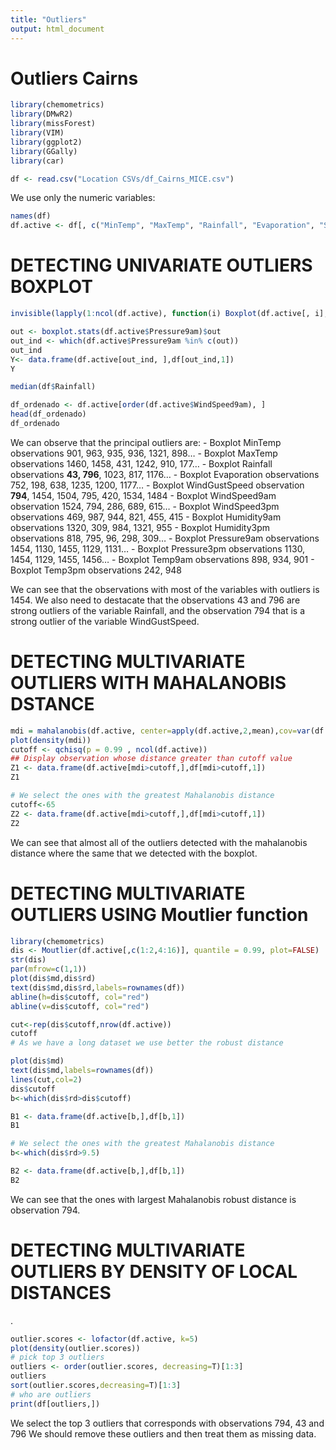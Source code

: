 ---
title: "Outliers"
output: html_document
---

# Outliers Cairns
```{r}
library(chemometrics)
library(DMwR2)
library(missForest)
library(VIM)
library(ggplot2)
library(GGally)
library(car)

df <- read.csv("Location CSVs/df_Cairns_MICE.csv")

```

We use only the numeric variables:

```{r}
names(df)
df.active <- df[, c("MinTemp", "MaxTemp", "Rainfall", "Evaporation", "Sunshine", "WindGustSpeed", "WindSpeed9am", "WindSpeed3pm", "Humidity9am", "Humidity3pm", "Pressure9am", "Pressure3pm", "Cloud9am", "Cloud3pm", "Temp9am", "Temp3pm")]
```

# DETECTING UNIVARIATE OUTLIERS BOXPLOT

```{r}

invisible(lapply(1:ncol(df.active), function(i) Boxplot(df.active[, i], ylab='', main=paste("Boxplot", names(df.active)[i], sep=" "), col='green3', id=list(location='avoid'))))

out <- boxplot.stats(df.active$Pressure9am)$out
out_ind <- which(df.active$Pressure9am %in% c(out))
out_ind
Y<- data.frame(df.active[out_ind, ],df[out_ind,1])
Y

median(df$Rainfall)

df_ordenado <- df.active[order(df.active$WindSpeed9am), ]
head(df_ordenado)
df_ordenado
```

We can observe that the principal outliers are:
- Boxplot MinTemp observations 901, 963, 935, 936, 1321, 898...
- Boxplot MaxTemp observations 1460, 1458, 431, 1242, 910, 177...
- Boxplot Rainfall observations <b>43, 796</b>, 1023, 817, 1176...
- Boxplot Evaporation observations 752, 198, 638, 1235, 1200, 1177...
- Boxplot WindGustSpeed observation <b>794</b>, 1454, 1504, 795, 420, 1534, 1484
- Boxplot WindSpeed9am observation 1524, 794, 286, 689, 615...
- Boxplot WindSpeed3pm observations 469, 987, 944, 821, 455, 415
- Boxplot Humidity9am observations 1320, 309, 984, 1321, 955
- Boxplot Humidity3pm observations 818, 795, 96, 298, 309...
- Boxplot Pressure9am observations 1454, 1130, 1455, 1129, 1131...
- Boxplot Pressure3pm observations 1130, 1454, 1129, 1455, 1456...
- Boxplot Temp9am observations 898, 934, 901
- Boxplot Temp3pm observations 242, 948

We can see that the observations with most of the variables with outliers is 1454. We also need to destacate that the observations 43 and 796 are strong outliers of the variable Rainfall, and the observation 794 that is a strong outlier of the variable WindGustSpeed. 

# DETECTING MULTIVARIATE OUTLIERS WITH MAHALANOBIS DSTANCE

```{r}
mdi = mahalanobis(df.active, center=apply(df.active,2,mean),cov=var(df.active))
plot(density(mdi))
cutoff <- qchisq(p = 0.99 , ncol(df.active))
## Display observation whose distance greater than cutoff value
Z1 <- data.frame(df.active[mdi>cutoff,],df[mdi>cutoff,1])
Z1

# We select the ones with the greatest Mahalanobis distance
cutoff<-65
Z2 <- data.frame(df.active[mdi>cutoff,],df[mdi>cutoff,1])
Z2
```
We can see that almost all of the outliers detected with the mahalanobis distance where the same that we detected with the boxplot.

# DETECTING MULTIVARIATE OUTLIERS USING Moutlier function

```{r}
library(chemometrics)
dis <- Moutlier(df.active[,c(1:2,4:16)], quantile = 0.99, plot=FALSE)
str(dis)
par(mfrow=c(1,1))
plot(dis$md,dis$rd)
text(dis$md,dis$rd,labels=rownames(df))
abline(h=dis$cutoff, col="red")
abline(v=dis$cutoff, col="red")

cut<-rep(dis$cutoff,nrow(df.active))
cutoff
# As we have a long dataset we use better the robust distance

plot(dis$md)
text(dis$md,labels=rownames(df))
lines(cut,col=2)
dis$cutoff
b<-which(dis$rd>dis$cutoff)

B1 <- data.frame(df.active[b,],df[b,1])
B1

# We select the ones with the greatest Mahalanobis distance
b<-which(dis$rd>9.5)

B2 <- data.frame(df.active[b,],df[b,1])
B2
```
We can see that the ones with largest Mahalanobis robust distance is observation 794.

# DETECTING MULTIVARIATE OUTLIERS BY DENSITY OF LOCAL DISTANCES
.
```{r}
outlier.scores <- lofactor(df.active, k=5)
plot(density(outlier.scores))
# pick top 3 outliers
outliers <- order(outlier.scores, decreasing=T)[1:3]
outliers
sort(outlier.scores,decreasing=T)[1:3]
# who are outliers
print(df[outliers,])

```
We select the top 3 outliers that corresponds with observations 794, 43 and 796
We should remove these outliers and then treat them as missing data. 



